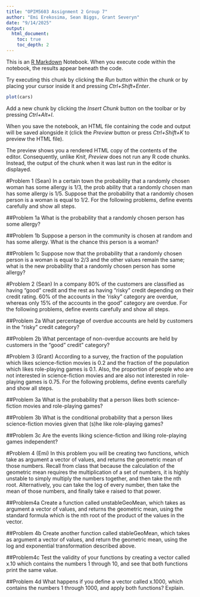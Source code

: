 ```yaml
---
title: "OPIM5603 Assignment 2 Group 7"
author: "Emi Erekosima, Sean Biggs, Grant Severyn"
date: "9/14/2025"
output:
  html_document:
    toc: true
    toc_depth: 2
---
```


This is an [R Markdown](http://rmarkdown.rstudio.com) Notebook. When you execute code within the notebook, the results appear beneath the code. 

Try executing this chunk by clicking the *Run* button within the chunk or by placing your cursor inside it and pressing *Ctrl+Shift+Enter*. 

```r
plot(cars)
```

Add a new chunk by clicking the *Insert Chunk* button on the toolbar or by pressing *Ctrl+Alt+I*.

When you save the notebook, an HTML file containing the code and output will be saved alongside it (click the *Preview* button or press *Ctrl+Shift+K* to preview the HTML file).

The preview shows you a rendered HTML copy of the contents of the editor. Consequently, unlike *Knit*, *Preview* does not run any R code chunks. Instead, the output of the chunk when it was last run in the editor is displayed.

#Problem 1 (Sean)
In a certain town the probability that a randomly chosen woman has some allergy is 1/3, the prob
ability that a randomly chosen man has some allergy is 1/5. Suppose that the probability that a randomly chosen person is a woman is equal to 1/2. For the following problems, define events carefully and show all steps.

##Problem 1a
What is the probability that a randomly chosen person has some allergy?

##Problem 1b
Suppose a person in the community is chosen at random and has some allergy. What is the chance this person is a woman?

##Problem 1c
Suppose now that the probability that a randomly chosen person is a woman is equal to 2/3
 and the other values remain the same; what is the new probability that a randomly chosen
 person has some allergy?

#Problem 2 (Sean)
In a company 80% of the customers are classified as having “good” credit and the rest as having
 “risky” credit depending on their credit rating. 60% of the accounts in the ‘risky” category are
 overdue, whereas only 15% of the accounts in the good” category are overdue. For the following
 problems, define events carefully and show all steps.

##Problem 2a
What percentage of overdue accounts are held by customers in the “risky” credit category?

##Problem 2b
What percentage of non-overdue accounts are held by customers in the “good” credit” category?

#Problem 3 (Grant)
 According to a survey, the fraction of the population which likes science-fiction movies is 0.2 and
 the fraction of the population which likes role-playing games is 0.1. Also, the proportion of people
 who are not interested in science-fiction movies and are also not interested in role-playing games is
 0.75. For the following problems, define events carefully and show all steps.
 
##Problem 3a
What is the probability that a person likes both science-fiction movies and role-playing games?

##Problem 3b
What is the conditional probability that a person likes science-fiction movies given that (s)he
 like role-playing games?

##Problem 3c
Are the events liking science-fiction and liking role-playing games independent?

#Problem 4 (Emi)
 In this problem you will be creating two functions, which take as argument a vector of values, and
 returns the geometric mean of those numbers. Recall from class that because the calculation of
 the geometric mean requires the multiplication of a set of numbers, it is highly unstable to simply
 multiply the numbers together, and then take the nth root. Alternatively, you can take the log of
 every number, then take the mean of those numbers, and finally take e raised to that power.

##Problem4a
 Create a function called unstableGeoMean, which takes as argument a vector of values, and
 returns the geometric mean, using the standard formula which is the nth root of the product
 of the values in the vector.
 
##Problem 4b
Create another function called stableGeoMean, which takes as argument a vector of values,
 and return the geometric mean, using the log and exponential transformation described above.

##Problem4c
Test the validity of your functions by creating a vector called x.10 which contains the numbers
 1 through 10, and see that both functions print the same value.

##Problem 4d
What happens if you define a vector called x.1000, which contains the numbers 1 through
 1000, and apply both functions? Explain.